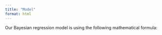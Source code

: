 ```yaml
---
title: "Model"
format: html
---
```


Our Bayesian regression model is using the following mathematical formula:

```{=tex}
\begin{equation*}
\text{Income}_i = \beta_0 + \beta_1 \times \text{Wordsum}_i + \beta_2 \times \text{Race}_i + \beta_3 \times \text{Education}_i + \beta_4 \times \text{Gender}_i + \epsilon_i
\end{equation*}

```
